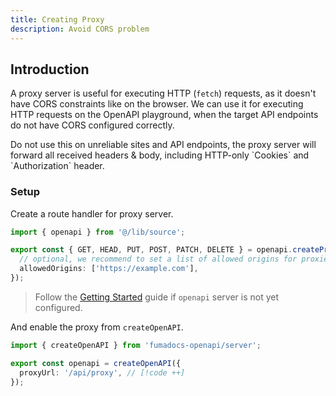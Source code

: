 ```yaml
---
title: Creating Proxy
description: Avoid CORS problem
---
```


## Introduction

A proxy server is useful for executing HTTP (`fetch`) requests, as it doesn't have CORS constraints like on the browser.
We can use it for executing HTTP requests on the OpenAPI playground, when the target API endpoints do not have CORS configured correctly.

<Callout type="warn" title="Warning">
  Do not use this on unreliable sites and API endpoints, the proxy server will
  forward all received headers & body, including HTTP-only `Cookies` and
  `Authorization` header.
</Callout>

### Setup

Create a route handler for proxy server.

```ts title="/api/proxy/route.ts"
import { openapi } from '@/lib/source';

export const { GET, HEAD, PUT, POST, PATCH, DELETE } = openapi.createProxy({
  // optional, we recommend to set a list of allowed origins for proxied requests
  allowedOrigins: ['https://example.com'],
});
```

> Follow the [Getting Started](/docs/ui/openapi) guide if `openapi` server is not yet configured.

And enable the proxy from `createOpenAPI`.

```ts title="lib/source.ts"
import { createOpenAPI } from 'fumadocs-openapi/server';

export const openapi = createOpenAPI({
  proxyUrl: '/api/proxy', // [!code ++]
});
```
